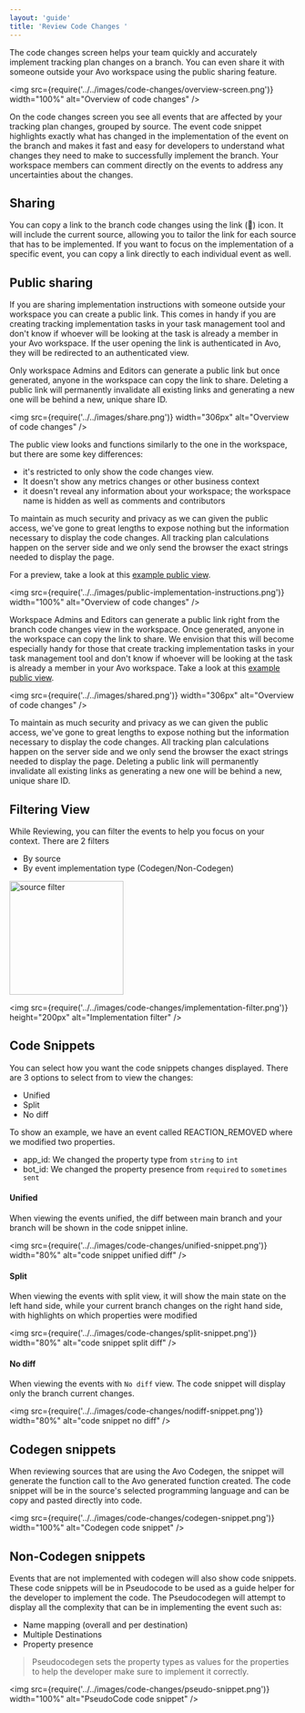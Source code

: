 ```yaml
---
layout: 'guide'
title: 'Review Code Changes '
---
```


The code changes screen helps your team quickly and accurately implement tracking plan changes on a branch. You can even share it with someone outside your Avo workspace using the public sharing feature.

<img
  src={require('../../images/code-changes/overview-screen.png')}
  width="100%"
  alt="Overview of code changes"
/>

On the code changes screen you see all events that are affected by your tracking plan changes, grouped by source. The event code snippet highlights exactly what has changed in the implementation of the event on the branch and makes it fast and easy for developers to understand what changes they need to make to successfully implement the branch. Your workspace members can comment directly on the events to address any uncertainties about the changes.

## Sharing

You can copy a link to the branch code changes using the link (🔗) icon. It will include the current source, allowing you to tailor the link for each source that has to be implemented. If you want to focus on the implementation of a specific event, you can copy a link directly to each individual event as well.

## Public sharing

If you are sharing implementation instructions with someone outside your workspace you can create a public link. This comes in handy if you are creating tracking implementation tasks in your task management tool and don't know if whoever will be looking at the task is already a member in your Avo workspace. If the user opening the link is authenticated in Avo, they will be redirected to an authenticated view.

Only workspace Admins and Editors can generate a public link but once generated, anyone in the workspace can copy the link to share. Deleting a public link will permanently invalidate all existing links and generating a new one will be behind a new, unique share ID.


<img
  src={require('../../images/share.png')}
  width="306px"
  alt="Overview of code changes"
/>

The public view looks and functions similarly to the one in the workspace, but there are some key differences:

- it's restricted to only show the code changes view. 
- It doesn't show any metrics changes or other business context
- it doesn't reveal any information about your workspace; the workspace name is hidden as well as comments and contributors

To maintain as much security and privacy as we can given the public access, we've gone to great lengths to expose nothing but the information necessary to display the code changes. All tracking plan calculations happen on the server side and we only send the browser the exact strings needed to display the page. 

For a preview, take a look at this [example public view](https://www.avo.app/s/TZ0YwKaQ9).

<img
  src={require('../../images/public-implementation-instructions.png')}
  width="100%"
  alt="Overview of code changes"
/>

Workspace Admins and Editors can generate a public link right from the branch code changes view in the workspace. Once generated, anyone in the workspace can copy the link to share. We envision that this will become especially handy for those that create tracking implementation tasks in your task management tool and don't know if whoever will be looking at the task is already a member in your Avo workspace. Take a look at this [example public view](https://www.avo.app/s/TZ0YwKaQ9).

<img
  src={require('../../images/shared.png')}
  width="306px"
  alt="Overview of code changes"
/>

To maintain as much security and privacy as we can given the public access, we've gone to great lengths to expose nothing but the information necessary to display the code changes. All tracking plan calculations happen on the server side and we only send the browser the exact strings needed to display the page. Deleting a public link will permanently invalidate all existing links as generating a new one will be behind a new, unique share ID.


## Filtering View

While Reviewing, you can filter the events to help you focus on your context.
There are 2 filters

- By source
- By event implementation type (Codegen/Non-Codegen)

<div style={{height: '200px', width: '500px', display: 'flex', flexDirection: 'row'}}>
<img
  src={require('../../images/code-changes/source-filter.png')}
  height="200px"
  alt="source filter"
/>

<div style={{ width: '50px' }} />

<img
  src={require('../../images/code-changes/implementation-filter.png')}
  height="200px"
  alt="Implementation filter"
/>
</div>

## Code Snippets

You can select how you want the code snippets changes displayed.
There are 3 options to select from to view the changes:

- Unified
- Split
- No diff

To show an example, we have an event called REACTION_REMOVED where we modified two properties.

- app_id: We changed the property type from `string` to `int`
- bot_id: We changed the property presence from `required` to `sometimes sent`

#### Unified

When viewing the events unified, the diff between main branch and your branch will be shown in the code snippet inline.

<img
  src={require('../../images/code-changes/unified-snippet.png')}
  width="80%"
  alt="code snippet unified diff"
/>

#### Split

When viewing the events with split view, it will show the main state on the left hand side, while your current branch changes on the right hand side, with highlights on which properties were modified

<img
  src={require('../../images/code-changes/split-snippet.png')}
  width="80%"
  alt="code snippet split diff"
/>

#### No diff

When viewing the events with `No diff` view. The code snippet will display only the branch current changes.

<img
  src={require('../../images/code-changes/nodiff-snippet.png')}
  width="80%"
  alt="code snippet no diff"
/>

## Codegen snippets

When reviewing sources that are using the Avo Codegen, the snippet will generate the function call to the Avo generated function created. The code snippet will be in the source's selected programming language and can be copy and pasted directly into code.

<img
  src={require('../../images/code-changes/codegen-snippet.png')}
  width="100%"
  alt="Codegen code snippet"
/>

## Non-Codegen snippets

Events that are not implemented with codegen will also show code snippets.
These code snippets will be in Pseudocode to be used as a guide helper for the developer to implement the code.
The Pseudocodegen will attempt to display all the complexity that can be in implementing the event such as:

- Name mapping (overall and per destination)
- Multiple Destinations
- Property presence

> Pseudocodegen sets the property types as values for the properties to help the developer make sure to implement it correctly.

<img
  src={require('../../images/code-changes/pseudo-snippet.png')}
  width="100%"
  alt="PseudoCode code snippet"
/>
